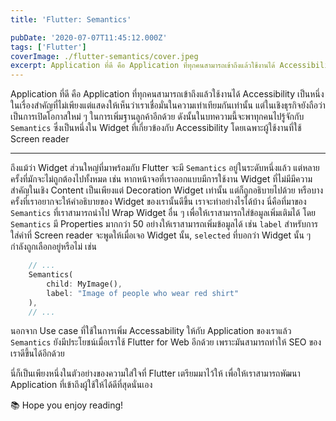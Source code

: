 ```yaml
---
title: 'Flutter: Semantics'

pubDate: '2020-07-07T11:45:12.000Z'
tags: ['Flutter']
coverImage: ./flutter-semantics/cover.jpeg
excerpt: Application ที่ดี คือ Application ที่ทุกคนสามารถเข้าถึงแล้วใช้งานได้ Accessibility เป็นหนึ่งในเรื่องสำคัญที่ไม่เพียงแต่แสดงให้เห็นว่าเราเชื่อมั่นในความเท่าเทียมกันเท่านั้น แต่ในเชิงธุรกิจยังถือว่าเป็นการเปิดโอกาสใหม่ ๆ ในการเพิ่มฐานลูกค้าอีกด้วย ดังนั้นในบทความนี้จะพาทุกคนไปรู้จักกับ Semantics ซึ่งเป็นหนึ่งใน Widget ที่เกี่ยวข้องกับ Accessibility โดยเฉพาะผู้ใช้งานที่ใช้ Screen reader
---
```



Application ที่ดี คือ Application ที่ทุกคนสามารถเข้าถึงแล้วใช้งานได้ Accessibility เป็นหนึ่งในเรื่องสำคัญที่ไม่เพียงแต่แสดงให้เห็นว่าเราเชื่อมั่นในความเท่าเทียมกันเท่านั้น แต่ในเชิงธุรกิจยังถือว่าเป็นการเปิดโอกาสใหม่ ๆ ในการเพิ่มฐานลูกค้าอีกด้วย ดังนั้นในบทความนี้จะพาทุกคนไปรู้จักกับ `Semantics` ซึ่งเป็นหนึ่งใน Widget ที่เกี่ยวข้องกับ Accessibility โดยเฉพาะผู้ใช้งานที่ใช้ Screen reader

---

ถึงแม้ว่า Widget ส่วนใหญ่ที่มาพร้อมกับ Flutter จะมี `Semantics` อยู่ในระดับหนึ่งแล้ว แต่หลายครั้งที่มักจะไม่ถูกต้องไปทั้งหมด เช่น หากหน้าจอที่เราออกแบบมีการใช้งาน Widget ที่ไม่มีมีความสำคัญในเชิง Content เป็นเพียงแต่ Decoration Widget เท่านั้น แต่ก็ถูกอธิบายไปด้วย หรือบางครั้งที่เราอยากจะให้คำอธิบายของ Widget ของเรานั้นดีขึ้น เราจะทำอย่างไรได้บ้าง นี่คือที่มาของ `Semantics` ที่เราสามารถนำไป Wrap Widget อื่น ๆ เพื่อให้เราสามารถใส่ข้อมูลเพิ่มเติมได้ โดย `Semantics` มี Properties มากกว่า 50 อย่างให้เราสามารถเพิ่มข้อมูลได้ เช่น `label` สำหรับการใส่คำที่ Screen reader จะพูดให้เมื่อเจอ Widget นั้น, `selected` ที่บอกว่า Widget นั้น ๆ กำลังถูกเลือกอยู่หรือไม่ เช่น

```dart
    // ...
    Semantics(
    	child: MyImage(),
        label: "Image of people who wear red shirt"
    ),
    // ...
```

นอกจาก Use case ที่ใช้ในการเพิ่ม Accessability ให้กับ Application ของเราแล้ว `Semantics` ยังมีประโยชน์เมื่อเราใช้ Flutter for Web อีกด้วย เพราะมันสามารถทำให้ SEO ของเราดีขึ้นได้อีกด้วย

นี่ก็เป็นเพียงหนึ่งในตัวอย่างของความใส่ใจที่ Flutter เตรียมมาไว้ให้ เพื่อให้เราสามารถพัฒนา Application ที่เข้าถึงผู้ใช้ให้ได้ดีที่สุดนั่นเอง

<Callout type="tip" title="Thanks for reading">
  📚 Hope you enjoy reading!
</Callout>
